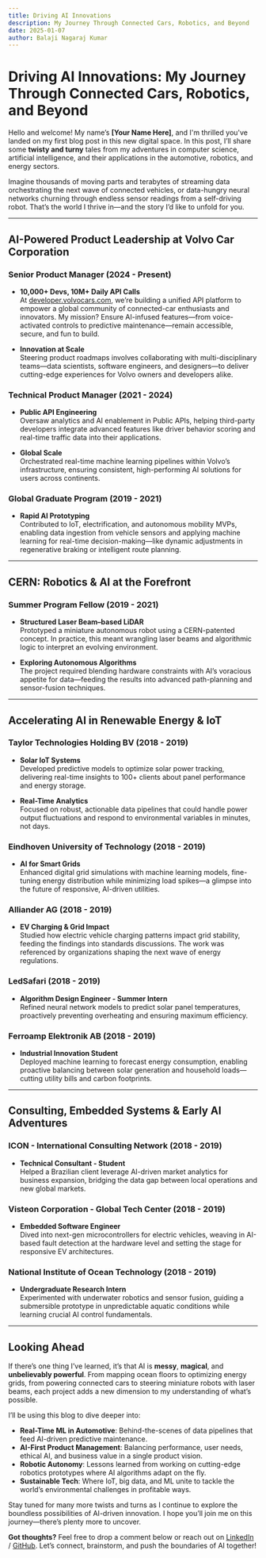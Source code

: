 ```yaml
---
title: Driving AI Innovations 
description: My Journey Through Connected Cars, Robotics, and Beyond
date: 2025-01-07
author: Balaji Nagaraj Kumar
---
```


# Driving AI Innovations: My Journey Through Connected Cars, Robotics, and Beyond

Hello and welcome! My name’s **[Your Name Here]**, and I'm thrilled you've landed on my first blog post in this new digital space. In this post, I’ll share some **twisty and turny** tales from my adventures in computer science, artificial intelligence, and their applications in the automotive, robotics, and energy sectors.

Imagine thousands of moving parts and terabytes of streaming data orchestrating the next wave of connected vehicles, or data-hungry neural networks churning through endless sensor readings from a self-driving robot. That’s the world I thrive in—and the story I’d like to unfold for you.

---

## AI-Powered Product Leadership at Volvo Car Corporation

### Senior Product Manager (2024 - Present)

- **10,000+ Devs, 10M+ Daily API Calls**  
  At [developer.volvocars.com](https://developer.volvocars.com), we’re building a unified API platform to empower a global community of connected-car enthusiasts and innovators. My mission? Ensure AI-infused features—from voice-activated controls to predictive maintenance—remain accessible, secure, and fun to build.

- **Innovation at Scale**  
  Steering product roadmaps involves collaborating with multi-disciplinary teams—data scientists, software engineers, and designers—to deliver cutting-edge experiences for Volvo owners and developers alike.

### Technical Product Manager (2021 - 2024)

- **Public API Engineering**  
  Oversaw analytics and AI enablement in Public APIs, helping third-party developers integrate advanced features like driver behavior scoring and real-time traffic data into their applications.  

- **Global Scale**  
  Orchestrated real-time machine learning pipelines within Volvo’s infrastructure, ensuring consistent, high-performing AI solutions for users across continents.

### Global Graduate Program (2019 - 2021)

- **Rapid AI Prototyping**  
  Contributed to IoT, electrification, and autonomous mobility MVPs, enabling data ingestion from vehicle sensors and applying machine learning for real-time decision-making—like dynamic adjustments in regenerative braking or intelligent route planning.

---

## CERN: Robotics & AI at the Forefront

### Summer Program Fellow (2019 - 2021)

- **Structured Laser Beam–based LiDAR**  
  Prototyped a miniature autonomous robot using a CERN-patented concept. In practice, this meant wrangling laser beams and algorithmic logic to interpret an evolving environment.

- **Exploring Autonomous Algorithms**  
  The project required blending hardware constraints with AI’s voracious appetite for data—feeding the results into advanced path-planning and sensor-fusion techniques.

---

## Accelerating AI in Renewable Energy & IoT

### Taylor Technologies Holding BV (2018 - 2019)

- **Solar IoT Systems**  
  Developed predictive models to optimize solar power tracking, delivering real-time insights to 100+ clients about panel performance and energy storage.

- **Real-Time Analytics**  
  Focused on robust, actionable data pipelines that could handle power output fluctuations and respond to environmental variables in minutes, not days.

### Eindhoven University of Technology (2018 - 2019)

- **AI for Smart Grids**  
  Enhanced digital grid simulations with machine learning models, fine-tuning energy distribution while minimizing load spikes—a glimpse into the future of responsive, AI-driven utilities.

### Alliander AG (2018 - 2019)

- **EV Charging & Grid Impact**  
  Studied how electric vehicle charging patterns impact grid stability, feeding the findings into standards discussions. The work was referenced by organizations shaping the next wave of energy regulations.

### LedSafari (2018 - 2019)

- **Algorithm Design Engineer - Summer Intern**  
  Refined neural network models to predict solar panel temperatures, proactively preventing overheating and ensuring maximum efficiency.

### Ferroamp Elektronik AB (2018 - 2019)

- **Industrial Innovation Student**  
  Deployed machine learning to forecast energy consumption, enabling proactive balancing between solar generation and household loads—cutting utility bills and carbon footprints.

---

## Consulting, Embedded Systems & Early AI Adventures

### ICON - International Consulting Network (2018 - 2019)

- **Technical Consultant - Student**  
  Helped a Brazilian client leverage AI-driven market analytics for business expansion, bridging the data gap between local operations and new global markets.

### Visteon Corporation - Global Tech Center (2018 - 2019)

- **Embedded Software Engineer**  
  Dived into next-gen microcontrollers for electric vehicles, weaving in AI-based fault detection at the hardware level and setting the stage for responsive EV architectures.

### National Institute of Ocean Technology (2018 - 2019)

- **Undergraduate Research Intern**  
  Experimented with underwater robotics and sensor fusion, guiding a submersible prototype in unpredictable aquatic conditions while learning crucial AI control fundamentals.

---

## Looking Ahead

If there’s one thing I’ve learned, it’s that AI is **messy**, **magical**, and **unbelievably powerful**. From mapping ocean floors to optimizing energy grids, from powering connected cars to steering miniature robots with laser beams, each project adds a new dimension to my understanding of what’s possible.

I’ll be using this blog to dive deeper into:

- **Real-Time ML in Automotive**: Behind-the-scenes of data pipelines that feed AI-driven predictive maintenance.  
- **AI-First Product Management**: Balancing performance, user needs, ethical AI, and business value in a single product vision.  
- **Robotic Autonomy**: Lessons learned from working on cutting-edge robotics prototypes where AI algorithms adapt on the fly.  
- **Sustainable Tech**: Where IoT, big data, and ML unite to tackle the world’s environmental challenges in profitable ways.

Stay tuned for many more twists and turns as I continue to explore the boundless possibilities of AI-driven innovation. I hope you’ll join me on this journey—there’s plenty more to uncover.

**Got thoughts?** Feel free to drop a comment below or reach out on [LinkedIn](#) / [GitHub](#). Let’s connect, brainstorm, and push the boundaries of AI together!
